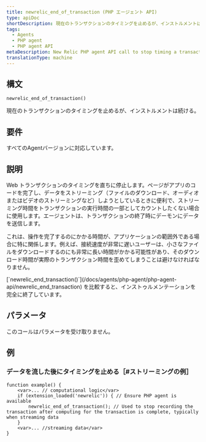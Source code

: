 ```yaml
---
title: newrelic_end_of_transaction (PHP エージェント API)
type: apiDoc
shortDescription: 現在のトランザクションのタイミングを止めるが、インストルメントは続ける。
tags:
  - Agents
  - PHP agent
  - PHP agent API
metaDescription: New Relic PHP agent API call to stop timing a transaction (but continue instrumenting it). Useful for streamed data.
translationType: machine
---
```


## 構文

```
newrelic_end_of_transaction()
```

現在のトランザクションのタイミングを止めるが、インストルメントは続ける。

## 要件

すべてのAgentバージョンに対応しています。

## 説明

Web トランザクションのタイミングを直ちに停止します。ページがアプリのコードを完了し、データをストリーミング（ファイルのダウンロード、オーディオまたはビデオのストリーミングなど）しようとしているときに便利で、ストリーミング時間をトランザクションの実行時間の一部としてカウントしたくない場合に使用します。エージェントは、トランザクションの終了時にデーモンにデータを送信します。

これは、操作を完了するのにかかる時間が、アプリケーションの範囲外である場合に特に関係します。例えば、接続速度が非常に遅いユーザーは、小さなファイルをダウンロードするのにも非常に長い時間がかかる可能性があり、そのダウンロード時間が実際のトランザクション時間を歪めてしまうことは避けなければなりません。

<Callout variant="tip">
  [`newrelic_end_transaction()`](/docs/agents/php-agent/php-agent-api/newrelic_end_transaction) を比較すると、インストゥルメンテーションを完全に終了しています。
</Callout>

## パラメータ

このコールはパラメータを受け取りません。

## 例

### データを流した後にタイミングを止める［#ストリーミングの例］

```
function example() { 
    <var>... // computational logic</var>
    if (extension_loaded('newrelic')) { // Ensure PHP agent is available
        newrelic_end_of_transaction(); // Used to stop recording the transaction after computing for the transaction is complete, typically when streaming data 
    }
    <var>... //streaming data</var>
}
```
